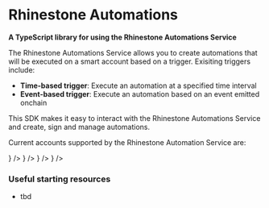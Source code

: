 
# Rhinestone Automations

**A TypeScript library for using the Rhinestone Automations Service**

The Rhinestone Automations Service allows you to create automations that will be executed on a smart account based on a trigger. Exisiting triggers include:

- **Time-based trigger**: Execute an automation at a specified time interval
- **Event-based trigger**: Execute an automation based on an event emitted onchain

This SDK makes it easy to interact with the Rhinestone Automations Service and create, sign and manage automations.

Current accounts supported by the Rhinestone Automation Service are:

<Cards>
  <Card
    title="ERC-7579"
    href="https://erc7579.com/"
    icon={
      <Image
        src="/logos/erc7579.png"
        width={50}
        height={50}
        alt=""
        style={{ marginRight: "5px" }}
      />
    }
  />
  <Card
    title="Safe"
    href="https://safe.global/"
    icon={
      <Image
        src="/logos/safe.png"
        width={50}
        height={50}
        alt=""
        style={{ marginRight: "5px" }}
      />
    }
  />
  <Card
    title="Kernel (v3)"
    href="https://zerodev.app/"
    icon={
      <Image
        src="/logos/zerodev.png"
        width={50}
        height={50}
        alt=""
        style={{ marginRight: "5px" }}
      />
    }
  />
  <Card
    title="Biconomy (v3) (soon)"
    href="https://biconomy.io/"
    icon={
      <Image
        src="/logos/biconomy.jpeg"
        width={50}
        height={50}
        alt=""
        style={{ marginRight: "5px" }}
      />
    }
  />
</Cards>

### Useful starting resources

- tbd

